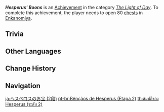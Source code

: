 {{Achievement Infobox
|title        = Hesperus' Boons
|id           = 80136
|order id     = 0136
|category     = The Light of Day
|description  = Open 80 [[chests]] in [[Enkanomiya]].
|requirements = 
|primogems    = 10
|tracking     = Tracks the amount of chests opened.
|topic        = Chests
|set          = Hesperus' Boons
|tier         = 2
|tiers_total  = 3
}}
'''''Hesperus' Boons''''' is an [[Achievement]] in the category ''[[The Light of Day]]''. To complete this achievement, the player needs to open 80 [[chests]] in [[Enkanomiya]].

==Trivia==
{{Transclude|Hesperus' Boons|Trivia}}
<!--
==Video Guides==
{{EVT
|video1   = 
|caption1 = 
}}
-->
==Other Languages==
{{Other Languages|Transclude=Hesperus' Boons}}

==Change History==
{{Change History|2.4}}
<!--
==References==
{{Reflist}}
-->
==Navigation==
{{Achievement Navbox}}

[[ja:ヘスペロスのお宝 (2段)]]
[[pt-br:Bênçãos de Hesperus (Etapa 2)]]
[[th:สมบัติของ Hesperus (ระดับ 2)]]